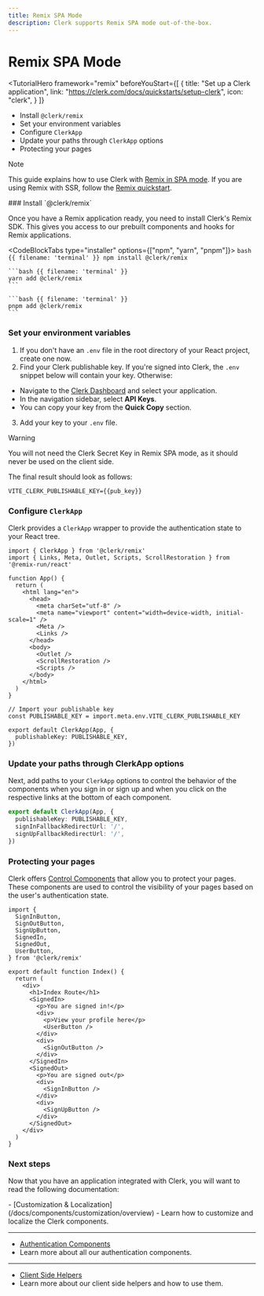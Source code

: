 ```yaml
---
title: Remix SPA Mode
description: Clerk supports Remix SPA mode out-of-the-box.
---
```


# Remix SPA Mode

<TutorialHero
  framework="remix"
  beforeYouStart={[
    {
      title: "Set up a Clerk application",
      link: "https://clerk.com/docs/quickstarts/setup-clerk",
      icon: "clerk",
    }
  ]}
>
  - Install `@clerk/remix`
  - Set your environment variables
  - Configure `ClerkApp`
  - Update your paths through `ClerkApp` options
  - Protecting your pages
</TutorialHero>

> [!NOTE]
> This guide explains how to use Clerk with [Remix in SPA mode](https://remix.run/docs/en/main/guides/spa-mode).
> If you are using Remix with SSR, follow the [Remix quickstart](/docs/quickstarts/remix).

<Steps>
  ### Install `@clerk/remix`

  Once you have a Remix application ready, you need to install Clerk's Remix SDK. This gives you access to our prebuilt components and hooks for Remix applications.

  <CodeBlockTabs type="installer" options={["npm", "yarn", "pnpm"]}>
    ```bash {{ filename: 'terminal' }}
    npm install @clerk/remix
    ```

    ```bash {{ filename: 'terminal' }}
    yarn add @clerk/remix
    ```

    ```bash {{ filename: 'terminal' }}
    pnpm add @clerk/remix
    ```
  </CodeBlockTabs>

  ### Set your environment variables

  1. If you don't have an `.env` file in the root directory of your React project, create one now.
  1. Find your Clerk publishable key. If you're signed into Clerk, the `.env` snippet below will contain your key. Otherwise:

  - Navigate to the [Clerk Dashboard](https://dashboard.clerk.com/last-active?path=api-keys) and select your application.
  - In the navigation sidebar, select **API Keys**.
  - You can copy your key from the **Quick Copy** section.

  3. Add your key to your `.env` file.

  > [!WARNING]
  > You will not need the Clerk Secret Key in Remix SPA mode, as it should never be used on the client side.

  The final result should look as follows:

  ```env {{ filename: '.env' }}
  VITE_CLERK_PUBLISHABLE_KEY={{pub_key}}
  ```

  ### Configure `ClerkApp`

  Clerk provides a `ClerkApp` wrapper to provide the authentication state to your React tree.

  ```tsx {{ filename: 'app/root.tsx' }}
  import { ClerkApp } from '@clerk/remix'
  import { Links, Meta, Outlet, Scripts, ScrollRestoration } from '@remix-run/react'

  function App() {
    return (
      <html lang="en">
        <head>
          <meta charSet="utf-8" />
          <meta name="viewport" content="width=device-width, initial-scale=1" />
          <Meta />
          <Links />
        </head>
        <body>
          <Outlet />
          <ScrollRestoration />
          <Scripts />
        </body>
      </html>
    )
  }

  // Import your publishable key
  const PUBLISHABLE_KEY = import.meta.env.VITE_CLERK_PUBLISHABLE_KEY

  export default ClerkApp(App, {
    publishableKey: PUBLISHABLE_KEY,
  })
  ```

  ### Update your paths through ClerkApp options

  Next, add paths to your `ClerkApp` options to control the behavior of the components when you sign in or sign up and when you click on the respective links at the bottom of each component.

  ```ts {{ filename: 'app/root.tsx', mark: [[3, 4]] }}
  export default ClerkApp(App, {
    publishableKey: PUBLISHABLE_KEY,
    signInFallbackRedirectUrl: '/',
    signUpFallbackRedirectUrl: '/',
  })
  ```

  ### Protecting your pages

  Clerk offers [Control Components](/docs/components/overview) that allow you to protect your pages. These components are used to control the visibility of your pages based on the user's authentication state.

  ```tsx {{ filename: 'routes/_index.tsx' }}
  import {
    SignInButton,
    SignOutButton,
    SignUpButton,
    SignedIn,
    SignedOut,
    UserButton,
  } from '@clerk/remix'

  export default function Index() {
    return (
      <div>
        <h1>Index Route</h1>
        <SignedIn>
          <p>You are signed in!</p>
          <div>
            <p>View your profile here</p>
            <UserButton />
          </div>
          <div>
            <SignOutButton />
          </div>
        </SignedIn>
        <SignedOut>
          <p>You are signed out</p>
          <div>
            <SignInButton />
          </div>
          <div>
            <SignUpButton />
          </div>
        </SignedOut>
      </div>
    )
  }
  ```
</Steps>

### Next steps

Now that you have an application integrated with Clerk, you will want to read the following documentation:

<Cards>
  - [Customization & Localization](/docs/components/customization/overview)
  - Learn how to customize and localize the Clerk components.

  ---

  - [Authentication Components](/docs/components/authentication/sign-in)
  - Learn more about all our authentication components.

  ---

  - [Client Side Helpers](/docs/references/remix/read-session-data#client-side)
  - Learn more about our client side helpers and how to use them.
</Cards>
